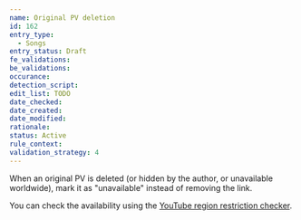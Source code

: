 ```yaml
---
name: Original PV deletion
id: 162
entry_type:
  - Songs
entry_status: Draft
fe_validations:
be_validations:
occurance:
detection_script:
edit_list: TODO
date_checked:
date_created:
date_modified:
rationale:
status: Active
rule_context:
validation_strategy: 4
---
```


When an original PV is deleted (or hidden by the author, or unavailable worldwide), mark it as "unavailable" instead of removing the link.

You can check the availability using the [YouTube region restriction checker](https://polsy.org.uk/stuff/ytrestrict.cgi).
